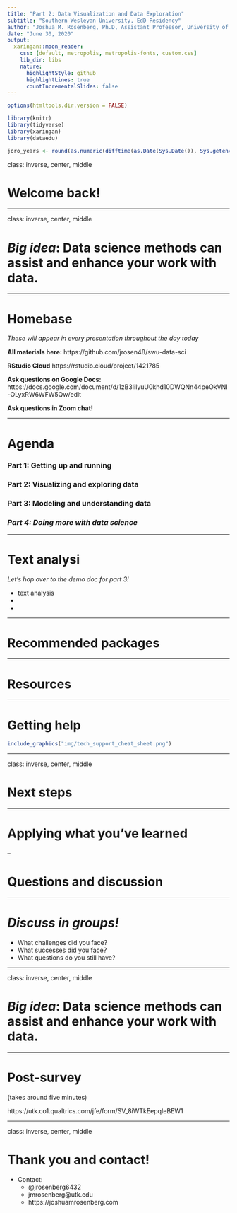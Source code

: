 ```yaml
---
title: "Part 2: Data Visualization and Data Exploration"
subtitle: "Southern Wesleyan University, EdD Residency"
author: "Joshua M. Rosenberg, Ph.D, Assistant Professor, University of Tennessee, Knoxville"
date: "June 30, 2020"
output:
  xaringan::moon_reader:
    css: [default, metropolis, metropolis-fonts, custom.css]
    lib_dir: libs
    nature:
      highlightStyle: github
      highlightLines: true
      countIncrementalSlides: false
---
```


```r
options(htmltools.dir.version = FALSE)

library(knitr)
library(tidyverse)
library(xaringan)
library(dataedu)

joro_years <- round(as.numeric(difftime(as.Date(Sys.Date()), Sys.getenv("joro_bday"), unit="weeks"))/52.25, 1)
```

class: inverse, center, middle

# Welcome back!

---

class: inverse, center, middle

# *Big idea*: Data science methods can assist and enhance your work with data.

---

# Homebase

*These will appear in every presentation throughout the day today*

**All materials here:**
https://github.com/jrosen48/swu-data-sci

**RStudio Cloud**
https://rstudio.cloud/project/1421785

**Ask questions on Google Docs:**
https://docs.google.com/document/d/1zB3IilyuU0khd10DWQNn44peOkVNI-OLyxRW6WFW5Qw/edit

**Ask questions in Zoom chat!**

---

# Agenda

### Part 1: Getting up and running
### Part 2: Visualizing and exploring data
### Part 3: Modeling and understanding data
### *Part 4: Doing more with data science*

---

# Text analysi

*Let's hop over to the demo doc for part 3!*

- text analysis
- 
- 

---

# Recommended packages

---

# Resources

---

# Getting help

```r
include_graphics("img/tech_support_cheat_sheet.png")
```

---

class: inverse, center, middle

# Next steps 

---

# Applying what you've learned



--

# Questions and discussion

---

# *Discuss in groups!*

- What challenges did you face?
- What successes did you face?
- What questions do you still have?

---

class: inverse, center, middle

# *Big idea*: Data science methods can assist and enhance your work with data.

---


# Post-survey

(takes around five minutes)

https://utk.co1.qualtrics.com/jfe/form/SV_8iWTkEepqIeBEW1

---

class: inverse, center, middle

# Thank you and contact!

* Contact: 
  * @jrosenberg6432
  * jmrosenberg@utk.edu
  * https://joshuamrosenberg.com